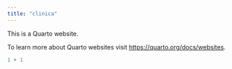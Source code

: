 ```yaml
---
title: "clinica"
---
```


This is a Quarto website.

To learn more about Quarto websites visit <https://quarto.org/docs/websites>.

```r
1 + 1
```
